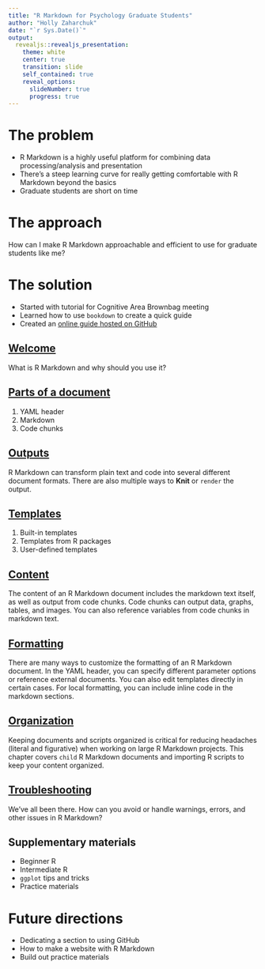 ```yaml
---
title: "R Markdown for Psychology Graduate Students"
author: "Holly Zaharchuk"
date: "`r Sys.Date()`"
output: 
  revealjs::revealjs_presentation:
    theme: white
    center: true
    transition: slide
    self_contained: true
    reveal_options:
      slideNumber: true
      progress: true
---
```


# The problem

- R Markdown is a highly useful platform for combining data processing/analysis and presentation
- There's a steep learning curve for really getting comfortable with R Markdown beyond the basics
- Graduate students are short on time

# The approach

How can I make R Markdown approachable and efficient to use for graduate students like me?

# The solution

- Started with tutorial for Cognitive Area Brownbag meeting
- Learned how to use `bookdown` to create a quick guide
- Created an [online guide hosted on GitHub](https://hollzzar.github.io/rmarkdown-guide/)

## [Welcome](https://hollzzar.github.io/rmarkdown-guide/index.html)

What is R Markdown and why should you use it?

## [Parts of a document](https://hollzzar.github.io/rmarkdown-guide/intro.html)

1. YAML header
2. Markdown
3. Code chunks

## [Outputs](https://hollzzar.github.io/rmarkdown-guide/output.html)

R Markdown can transform plain text and code into several different document formats. There are also multiple ways to **Knit** or `render` the output.

## [Templates](https://hollzzar.github.io/rmarkdown-guide/template.html)

1. Built-in templates
2. Templates from R packages
3. User-defined templates

## [Content](https://hollzzar.github.io/rmarkdown-guide/content.html)

The content of an R Markdown document includes the markdown text itself, as well as output from code chunks. Code chunks can output data, graphs, tables, and images. You can also reference variables from code chunks in markdown text.

## [Formatting](https://hollzzar.github.io/rmarkdown-guide/format.html)

There are many ways to customize the formatting of an R Markdown document. In the YAML header, you can specify different parameter options or reference external documents. You can also edit templates directly in certain cases. For local formatting, you can include inline code in the markdown sections.

## [Organization](https://hollzzar.github.io/rmarkdown-guide/organization.html)

Keeping documents and scripts organized is critical for reducing headaches (literal and figurative) when working on large R Markdown projects. This chapter covers `child` R Markdown documents and importing R scripts to keep your content organized.

## [Troubleshooting](https://hollzzar.github.io/rmarkdown-guide/trouble.html)

We've all been there. How can you avoid or handle warnings, errors, and other issues in R Markdown?

## Supplementary materials

- Beginner R
- Intermediate R
- `ggplot` tips and tricks
- Practice materials

# Future directions

- Dedicating a section to using GitHub
- How to make a website with R Markdown
- Build out practice materials
